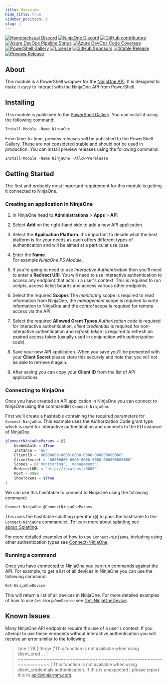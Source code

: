 ```yaml
---
title: Overview
hide_title: true
sidebar_position: 0
slug: /
---
```


[![Homotechsual Discord](https://img.shields.io/discord/1075421628424523816?style=for-the-badge&logo=discord&logoColor=white&label=Homotechsual%20Discord)](https://discord.gg/NrCjh5ht7K)
[![NinjaOne Discord](https://img.shields.io/discord/676451788395642880?style=for-the-badge&logo=discord&logoColor=white&label=NinjaOne%20Discord)](https://discord.gg/NinjaOne)
[![GitHub contributors](https://img.shields.io/github/contributors/homotechsual/ninjaone?style=for-the-badge&logo=github)](https://github.com/homotechsual/ninjaone/)
[![Azure DevOps Pipeline Status](https://img.shields.io/azure-devops/tests/MSPsUK/NinjaOne/5?style=for-the-badge)](https://dev.azure.com/MSPsUK/NinjaOne/_build?definitionId=5)
[![Azure DevOps Code Coverage](https://img.shields.io/azure-devops/coverage/MSPsUK/NinjaOne/5?style=for-the-badge)](https://dev.azure.com/MSPsUK/NinjaOne/_build?definitionId=5)
[![PowerShell Gallery](https://img.shields.io/powershellgallery/dt/NinjaOne?style=for-the-badge)](https://www.powershellgallery.com/packages/NinjaOne/)
[![License](https://img.shields.io/github/license/homotechsual/NinjaOne?style=for-the-badge)](https://mit.license.homotechsual.dev/)
[![GitHub Sponsors](https://img.shields.io/github/sponsors/homotechsual?style=for-the-badge)](https://github.com/sponsors/homotechsual/)
[![Stable Release](https://img.shields.io/powershellgallery/v/NinjaOne?label=Stable+Release&style=for-the-badge)](https://www.powershellgallery.com/packages/NinjaOne/)
[![Preview Release](https://img.shields.io/powershellgallery/v/NinjaOne?label=Preview+Release&include_prereleases&style=for-the-badge)](https://www.powershellgallery.com/packages/NinjaOne/)

## About

This module is a PowerShell wrapper for the [NinjaOne API](https://eu.ninjarmm.com/apidocs-beta). It is designed to make it easy to interact with the NinjaOne API from PowerShell.

## Installing

This module is published to the [PowerShell Gallery](https://www.powershellgallery.com/packages/NinjaOne/). You can install it using the following command:

```powershell
Install-Module -Name NinjaOne
```

From time-to-time, preview releases will be published to the PowerShell Gallery. These are not considered stable and should not be used in production. You can install preview releases using the following command:

```powershell
Install-Module -Name NinjaOne -AllowPrerelease
```

## Getting Started

The first and probably most important requirement for this module is getting it connected to NinjaOne.

### Creating an application in NinjaOne

1. In NinjaOne head to **Administrations** > **Apps** > **API**

1. Select **Add** on the right-hand side to add a new API application.

1. Select the **Application Platform**.
It's important to decide what the best platform is for your needs as each offers different types of authentication and will be aimed at a particular use case.

1. Enter the **Name**.  
For example *NinjaOne PS Module*.

1. If you're going to need to use *Interactive Authentication* then you'll need to enter a **Redirect URI**.
You will need to use interactive authentication to access any endpoint that acts in a user's context. This is required to run scripts, access ticket boards and access various other endpoints.

1. Select the required **Scopes**
The *monitoring* scope is required to read information from NinjaOne, the *management* scope is required to write information to NinjaOne and the *control* scope is required for remote access via the API.

1. Select the required **Allowed Grant Types**
*Authorization code* is required for interactive authentication, *client credentials* is required for non-interactive authentication and *refresh token* is required to refresh an expired access token (usually used in conjunction with *authorization code*).

1. Save your new API application.
When you save you'll be presented with your **Client Secret** please store this securely and note that you will not be able to retrieve it again.

1. After saving you can copy your **Client ID** from the list of API applications.

### Connecting to NinjaOne

Once you have created an API application in NinjaOne you can connect to NinjaOne using the commandlet `Connect-NinjaOne`.

First we'll create a hashtable containing the required parameters for `Connect-NinjaOne`. This example uses the Authorization Code grant type which is used for interactive authentication and connects to the EU instance of NinjaOne.

```powershell
$ConnectNinjaOneParams = @{
    UseWebAuth = $True
    Instance = 'eu'
    ClientID = '00000000-0000-0000-0000-000000000000' 
    ClientSecret = '00000000-0000-0000-0000-000000000000'
    Scopes = @('monitoring', 'management')
    RedirectURL = 'http://localhost:8080'
    Port = 8080
    ShowTokens = $True
}
```

We can use this hashtable to connect to NinjaOne using the following command:

```powershell
Connect-NinjaOne @ConnectNinjaOneParams
```

This uses the hashtable splatting operator (`@`) to pass the hashtable to the `Connect-NinjaOne` commandlet. To learn more about splatting see [about_Splatting](https://docs.microsoft.com/en-us/powershell/module/microsoft.powershell.core/about/about_splatting?view=powershell-7.1).

For more detailed examples of how to use `Connect-NinjaOne`, including using other authentication types see [Connect-NinjaOne](./commandlets/Connect/Connect-NinjaOne.mdx).

### Running a command

Once you have connected to NinjaOne you can run commands against the API. For example, to get a list of all devices in NinjaOne you can use the following command:

```powershell
Get-NinjaOneDevice
```

This will return a list of all devices in NinjaOne. For more detailed examples of how to use `Get-NinjaOneDevice` see [Get-NinjaOneDevice](./commandlets/Get/Get-NinjaOneDevices.mdx).

## Known Issues

Many NinjaOne API endpoints require the use of a user's context. If you attempt to use these endpoints without interactive authentication you will receive an error similar to the following:

> Line |
>   28 |          throw ('This function is not available when using client_cred …
>      |          ~~~~~~~~~~~~~~~~~~~~~~~~~~~~~~~~~~~~~~~~~~~~~~~~~~~~~~~~~~~~~
>      | This function is not available when using client_credentials authentication. If this is unexpected
>      | please report this to api@ninjarmm.com.
